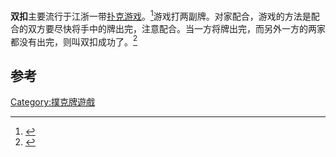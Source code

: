 '''双扣'''主要流行于江浙一带[[扑克|扑克]][[游戏|游戏]]。<ref name=":1">{{cite news |title=夏日趣味谈：从扑克的玩法看各地人的性格 |url=http://hainan.ifeng.com/finance/shanghui/detail_2015_06/25/4042089_0.shtml |accessdate=2021-10-08 |work=凤凰网 |archive-date=2021-10-09 |archive-url=https://web.archive.org/web/20211009060507/http://hainan.ifeng.com/finance/shanghui/detail_2015_06/25/4042089_0.shtml |dead-url=no }}</ref>游戏打两副牌。对家配合，游戏的方法是配合的双方要尽快将手中的牌出完，注意配合。当一方将牌出完，而另外一方的两家都没有出完，则叫双扣成功了。<ref name=":0">{{cite news |title=浙江人这么精明，都是玩同城游双扣玩出来的？ - 红商网 |url=http://www.redsh.com/pinpai/20190624/171625.shtml |accessdate=2021-10-08 |work=红商 |archive-date=2021-10-08 |archive-url=https://web.archive.org/web/20211008035829/http://www.redsh.com/pinpai/20190624/171625.shtml |dead-url=no }}</ref>

==参考==
{{reflist}}
{{entertain-stub}}
[[Category:撲克牌遊戲|Category:撲克牌遊戲]]